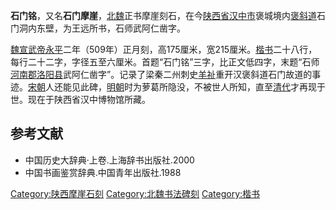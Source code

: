 '''石门铭'''，又名'''石门摩崖'''，[[北魏|北魏]]正书摩崖刻石，在今[[陕西省|陕西省]][[汉中市|汉中市]]褒城境内[[褒斜道|褒斜道]]石门洞内东壁，为王远所书，石师武阿仁凿字。

[[魏宣武帝|魏宣武帝]][[永平|永平]]二年（509年）正月刻，高175厘米，宽215厘米。[[楷书|楷书]]二十八行，每行二十二字，字径五至六厘米。首题“石门铭”三字，比正文低四字，末题“石师[[河南郡|河南郡]][[洛阳县|洛阳县]]武阿仁凿字”。记录了梁秦二州刺史[[羊祉|羊祉]]重开汉褒斜道石门故道的事迹。[[宋朝|宋朝]]人还能见此碑，[[明朝|明朝]]时为萝葛所隐没，不被世人所知，直至[[清代|清代]]才再现于世。现在于陕西省汉中博物馆所藏。

== 参考文献 ==
* 中国历史大辞典·上卷.上海辞书出版社.2000
* 中国书画鉴赏辞典.中国青年出版社.1988

{{DEFAULTSORT:S}}
[[Category:陕西摩崖石刻|Category:陕西摩崖石刻]]
[[Category:北魏书法碑刻|Category:北魏书法碑刻]]
[[Category:楷书|Category:楷书]]